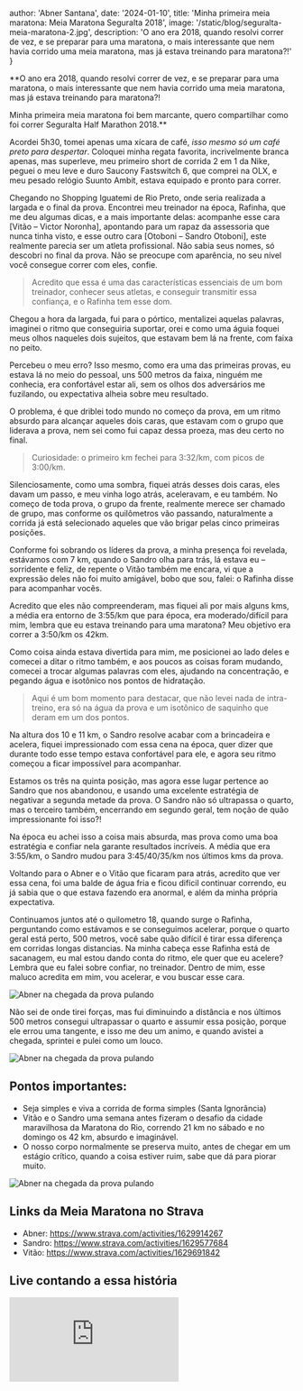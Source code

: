 
  author: 'Abner Santana',
  date: '2024-01-10',
  title: 'Minha primeira meia maratona: Meia Maratona Seguralta 2018',
  image: '/static/blog/seguralta-meia-maratona-2.jpg',
  description: 'O ano era 2018, quando resolvi correr de vez, e se preparar para uma maratona, o mais interessante que nem havia corrido uma meia maratona, mas já estava treinando para maratona?!'
}


**O ano era 2018, quando resolvi correr de vez, e se preparar para uma maratona, o mais interessante que nem havia corrido uma meia maratona, mas já estava treinando para maratona?!

Minha primeira meia maratona foi bem marcante, quero compartilhar como foi correr Seguralta Half Marathon 2018.**


Acordei 5h30, tomei apenas uma xícara de café, *isso mesmo só um café preto para despertar*. Coloquei minha regata favorita, incrivelmente branca apenas, mas superleve, meu primeiro short de corrida 2 em 1 da Nike, peguei o meu leve e duro Saucony Fastswitch 6, que comprei na OLX, e meu pesado relógio Suunto Ambit, estava equipado e pronto para correr.

Chegando no Shopping Iguatemi de Rio Preto, onde seria realizada a largada e o final da prova. Encontrei meu treinador na época, Rafinha, que me deu algumas dicas, e a mais importante delas: acompanhe esse cara [Vitão – Victor Noronha], apontando para um rapaz da assessoria que nunca tinha visto, e esse outro cara [Otoboni – Sandro Otoboni], este realmente parecia ser um atleta profissional. Não sabia seus nomes, só descobri no final da prova.
 Não se preocupe com aparência, no seu nível você consegue correr com eles, confie.

>Acredito que essa é uma das características essenciais de um bom treinador, conhecer seus atletas, e conseguir transmitir essa confiança, e o Rafinha tem esse dom.

Chegou a hora da largada, fui para o pórtico, mentalizei aquelas palavras, imaginei o ritmo que conseguiria suportar, orei e como uma águia foquei meus olhos naqueles dois sujeitos, que estavam bem lá na frente, com faixa no peito.

Percebeu o meu erro? Isso mesmo, como era uma das primeiras provas, eu estava lá no meio do pessoal, uns 500 metros da faixa, ninguém me conhecia, era confortável estar ali, sem os olhos dos adversários me fuzilando, ou expectativa alheia sobre meu resultado.

O problema, é que driblei todo mundo no começo da prova, em um ritmo absurdo para alcançar aqueles dois caras, que estavam com o grupo que liderava a prova, nem sei como fui capaz dessa proeza, mas deu certo no final. 

>Curiosidade: o primeiro km fechei para 3:32/km, com picos de 3:00/km.

Silenciosamente, como uma sombra, fiquei atrás desses dois caras, eles davam um passo, e meu vinha logo atrás, aceleravam, e eu também. No começo de toda prova, o grupo da frente, realmente merece ser chamado de grupo, mas conforme os quilômetros vão passando, naturalmente a corrida já está selecionado aqueles que vão brigar pelas cinco primeiras posições.


Conforme foi sobrando os líderes da prova, a minha presença foi revelada, estávamos com 7 km, quando o Sandro olha para trás, lá estava eu – sorridente e feliz, de repente o Vitão também me encara, vi que a expressão deles não foi muito amigável, bobo que sou, falei: o Rafinha disse para acompanhar vocês.

Acredito que eles não compreenderam, mas fiquei ali por mais alguns kms, a média era entorno de 3:55/km que para época, era moderado/difícil para mim, lembra que eu estava treinando para uma maratona? Meu objetivo era correr a 3:50/km os 42km. 

Como coisa ainda estava divertida para mim, me posicionei ao lado deles e comecei a ditar o ritmo também, e aos poucos as coisas foram mudando, comecei a trocar algumas palavras com eles, ajudando na concentração, e pegando água e isotônico nos pontos de hidratação.


>Aqui é um bom momento para destacar, que não levei nada de intra-treino, era só na água da prova e um isotônico de saquinho que deram em um dos pontos.


Na altura dos 10 e 11 km, o Sandro resolve acabar com a brincadeira e acelera, fiquei impressionado com essa cena na época, quer dizer que durante todo esse tempo estava confortável para ele, e agora seu ritmo começou a ficar impossível para acompanhar.

Estamos os três na quinta posição, mas agora esse lugar pertence ao Sandro que nos abandonou, e usando uma excelente estratégia de negativar a segunda metade da prova. O Sandro não só ultrapassa o quarto, mas o terceiro também, encerrando em segundo geral, tem noção de quão impressionante foi isso?!

Na época eu achei isso a coisa mais absurda, mas prova como uma boa estratégia e confiar nela garante resultados incríveis. A média que era 3:55/km, o Sandro mudou para 3:45/40/35/km nos últimos kms da prova.

Voltando para o Abner e o Vitão que ficaram para atrás, acredito que ver essa cena, foi uma balde de água fria e ficou difícil continuar correndo, eu já sabia que o que estava fazendo era anormal, e além da minha própria expectativa.

Continuamos juntos até o quilometro 18, quando surge o Rafinha, perguntando como estávamos e se conseguimos acelerar, porque o quarto geral está perto, 500 metros, você sabe quão difícil é tirar essa diferença em corridas longas distancias.
Na minha cabeça esse Rafinha está de sacanagem, eu mal estou dando conta do ritmo, ele quer que eu acelere? Lembra que eu falei sobre confiar, no treinador. Dentro de mim, esse maluco acredita em mim, vou acelerar, e vou buscar esse cara.

<Image src={meia} alt="Abner na chegada da prova pulando" />

Não sei de onde tirei forças, mas fui diminuindo a distância e nos últimos 500 metros consegui ultrapassar o quarto e assumir essa posição, porque ele errou uma tangente, e isso me deu um animo, e quando avistei a chegada, sprintei e pulei como um louco.

<Image src={meia3} alt="Abner na chegada da prova pulando" />

## Pontos importantes:
- Seja simples e viva a corrida de forma simples (Santa Ignorância) 
- Vitão e o Sandro uma semana antes fizeram o desafio da cidade maravilhosa da Maratona do Rio, correndo 21 km no sábado e no domingo os 42 km, absurdo e imaginável.
- O nosso corpo normalmente se preserva muito, antes de chegar em um estágio crítico, quando a coisa estiver ruim, sabe que dá para piorar muito.

<Image src={meia2} alt="Abner na chegada da prova pulando" />

## Links da Meia Maratona no Strava
- Abner: https://www.strava.com/activities/1629914267
- Sandro: https://www.strava.com/activities/1629577684
- Vitão: https://www.strava.com/activities/1629691842

## Live contando a essa história
<div class="video-container">
<iframe src="https://www.youtube.com/embed/SSJoy7S6Jpc" frameborder="0" allow="accelerometer; autoplay; clipboard-write; encrypted-media; gyroscope; picture-in-picture" allowfullscreen></iframe>
</div>

